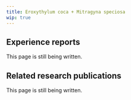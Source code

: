 ---
title: Eroxythylum coca + Mitragyna speciosa
wip: true
---

## Experience reports

This page is still being written.

## Related research publications

This page is still being written.

